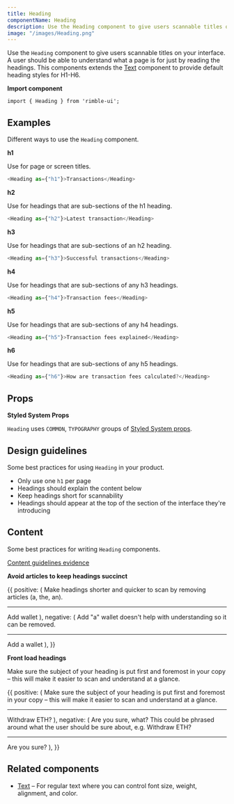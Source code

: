 ```yaml
---
title: Heading
componentName: Heading
description: Use the Heading component to give users scannable titles on your interface. A user should be able to understand what a page is for just by reading the headings.
image: "/images/Heading.png"
---
```



Use the `Heading` component to give users scannable titles on your interface. A user should be able to understand what a page is for just by reading the headings. This components extends the [Text](/components/rimble-ui/Text) component to provide default heading styles for H1-H6.

**Import component**

```lang=jsx
import { Heading } from 'rimble-ui';
```

## Examples

Different ways to use the `Heading` component.

**h1**

Use for page or screen titles.

```js is=react-live
<Heading as={"h1"}>Transactions</Heading>
```

**h2**

Use for headings that are sub-sections of the h1 heading.

```js is=react-live
<Heading as={"h2"}>Latest transaction</Heading>
```

**h3**

Use for headings that are sub-sections of an h2 heading.

```js is=react-live
<Heading as={"h3"}>Successful transactions</Heading>
```

**h4**

Use for headings that are sub-sections of any h3 headings.

```js is=react-live
<Heading as={"h4"}>Transaction fees</Heading>
```

**h5**

Use for headings that are sub-sections of any h4 headings.

```js is=react-live
<Heading as={"h5"}>Transaction fees explained</Heading>
```

**h6**

Use for headings that are sub-sections of any h5 headings.

```js is=react-live
<Heading as={"h6"}>How are transaction fees calculated?</Heading>
```

## Props

<PropsTable propMetaData={props.propMetaData} />

**Styled System Props**

`Heading` uses `COMMON`, `TYPOGRAPHY` groups of [Styled System props](/components/rimble-ui/system-props).

## Design guidelines

Some best practices for using `Heading` in your product.

- Only use one `h1` per page
- Headings should explain the content below
- Keep headings short for scannability
- Headings should appear at the top of the section of the interface they're introducing

## Content

Some best practices for writing `Heading` components.

[Content guidelines evidence](https://readabilityguidelines.myxwiki.org/xwiki/bin/view/User%20centred%20design/Page%20titles%20and%20headings/)

**Avoid articles to keep headings succinct**

<DoDont>
  {{
    positive: (
      <Box>
        <Text
          fontSize={1}
          mb={3}
        >
          Make headings shorter and quicker to scan by removing articles (a, the, an).
        </Text>
        <hr color="#f4f4f4"/>
        <Heading
          as={"h2"}
          mt={3}
        >
          Add wallet
        </Heading>
      </Box>
    ),
    negative: (
      <Box>
        <Text
          fontSize={1}
          mb={3}
        >
          Add "a" wallet doesn't help with understanding so it can be removed.
        </Text>
        <hr color="#f4f4f4"/>
        <Heading
          as={"h2"}
          mt={3}
        >
          Add a wallet
        </Heading>
      </Box>
    ),
  }}
</DoDont>

**Front load headings**

Make sure the subject of your heading is put first and foremost in your copy – this will make it easier to scan and understand at a glance.

<DoDont>
  {{
    positive: (
      <Box>
        <Text
          fontSize={1}
          mb={3}
        >
          Make sure the subject of your heading is put first and foremost in your copy – this will make it easier to scan and understand at a glance.
        </Text>
        <hr color="#f4f4f4"/>
        <Heading
          as={"h2"}
          mt={3}
        >
          Withdraw ETH?
        </Heading>
      </Box>
      ),
    negative: (
      <Box>
        <Text
          fontSize={1}
          mb={3}
        >
          Are you sure, what? This could be phrased around what the user should be sure about, e.g. Withdraw ETH?
        </Text>
        <hr color="#f4f4f4"/>
        <Heading
          as={"h2"}
          mt={3}
        >
          Are you sure?
        </Heading>
      </Box>
    ),
  }}
</DoDont>

## Related components

- [Text](/components/rimble-ui/Text) – For regular text where you can control font size, weight, alignment, and color.
